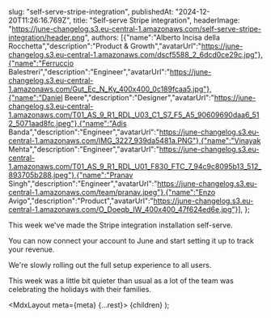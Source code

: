   

  slug: "self-serve-stripe-integration",
  publishedAt: "2024-12-20T11:26:16.769Z",
  title: "Self-serve Stripe integration",
  headerImage: "https://june-changelog.s3.eu-central-1.amazonaws.com/self-serve-stripe-integration/header.png",
  authors: [{"name":"Alberto Incisa della Rocchetta","description":"Product & Growth","avatarUrl":"https://june-changelog.s3.eu-central-1.amazonaws.com/dscf5588_2_6dcd0ce29c.jpg"},{"name":"Ferruccio Balestreri","description":"Engineer","avatarUrl":"https://june-changelog.s3.eu-central-1.amazonaws.com/Gut_Ec_N_Ky_400x400_0c189fcaa5.jpg"},{"name":"Daniel Beere","description":"Designer","avatarUrl":"https://june-changelog.s3.eu-central-1.amazonaws.com/T01_AS_9_R1_RDL_U03_C1_S7_F5_A5_90609690daa6_512_5071aad8fc.jpeg"},{"name":"Adis Banda","description":"Engineer","avatarUrl":"https://june-changelog.s3.eu-central-1.amazonaws.com/IMG_3227_939da5481a.PNG"},{"name":"Vinayak Mehta","description":"Engineer","avatarUrl":"https://june-changelog.s3.eu-central-1.amazonaws.com/T01_AS_9_R1_RDL_U01_F830_FTC_7_94c9c8095b13_512_893705b288.jpeg"},{"name":"Pranav Singh","description":"Engineer","avatarUrl":"https://june-changelog.s3.eu-central-1.amazonaws.com/team/pranav.jpeg"},{"name":"Enzo Avigo","description":"Product","avatarUrl":"https://june-changelog.s3.eu-central-1.amazonaws.com/O_Doeqb_IW_400x400_47f624ed6e.jpg"}],
};

This week we've made the Stripe integration installation self-serve.

You can now connect your account to June and start setting it up to track your revenue.

We're slowly rolling out the full setup experience to all users.

This week was a little bit quieter than usual as a lot of the team was celebrating the holidays with their families.



  <MdxLayout meta={meta} {...rest}>
    {children}
  </MdxLayout>
);
